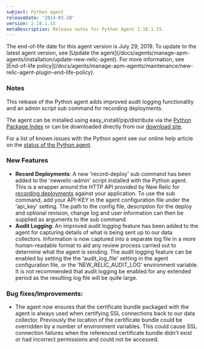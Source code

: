 ```yaml
---
subject: Python agent
releaseDate: '2014-03-28'
version: 2.18.1.15
metaDescription: Release notes for Python Agent 2.18.1.15.
---
```


<Callout variant="important">
  The end-of-life date for this agent version is July 29, 2019. To update to the latest agent version, see [Update the agent](/docs/agents/manage-apm-agents/installation/update-new-relic-agent). For more information, see [End-of-life policy](/docs/agents/manage-apm-agents/maintenance/new-relic-agent-plugin-end-life-policy).
</Callout>

### Notes

This release of the Python agent adds improved audit logging functionality and an admin script sub command for recording deployments.

The agent can be installed using easy_install/pip/distribute via the [Python Package Index](https://pypi.python.org/pypi/newrelic) or can be downloaded directly from our [download site](http://download.newrelic.com/python_agent/release/).

For a list of known issues with the Python agent see our online help article on the [status of the Python agent](https://newrelic.com/docs/python/status-of-python-agent).

### New Features

* **Record Deployments**: A new 'record-deploy' sub command has been added to the 'newrelic-admin' script installed with the Python agent. This is a wrapper around the HTTP API provided by New Relic for [recording deployments](http://docs.newrelic.com/docs/applications-menu/deployments-dashboard) against your application. To use the sub command, add your API-KEY in the agent configuration file under the 'api_key' setting. The path to the config file, description for the deploy and optional revision, change log and user information can then be supplied as arguments to the sub command.
* **Audit Logging**: An improved audit logging feature has been added to the agent for capturing details of what is being sent up to our data collectors. Information is now captured into a separate log file in a more human-readable format to aid any review process carried out to determine what the agent is sending. The audit logging feature can be enabled by setting the the 'audit_log_file' setting in the agent configuration file, or the 'NEW_RELIC_AUDIT_LOG' environment variable. It is not recommended that audit logging be enabled for any extended period as the resulting log file will be quite large.

### Bug fixes/Improvements:

* The agent now ensures that the certificate bundle packaged with the agent is always used when certifying SSL connections back to our data collector. Previously the location of the certificate bundle could be overridden by a number of environment variables. This could cause SSL connection failures when the referenced certificate bundle didn't exist or had incorrect permissions and could not be accessed.
